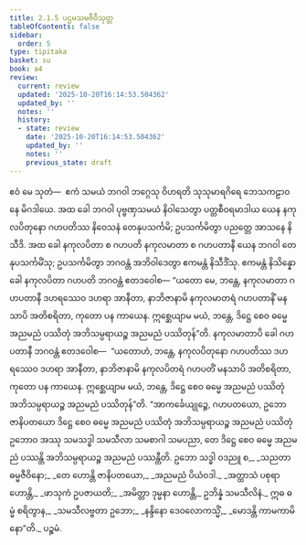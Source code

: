 ```yaml
---
title: 2.1.5 ပဌမသမဇီဝီသုတ္တ
tableOfContents: false
sidebar:
  order: 5
type: tipitaka
basket: su
book: a4
review:
  current: review
  updated: '2025-10-20T16:14:53.504362'
  updated_by: ''
  notes: ''
  history:
  - state: review
    date: '2025-10-20T16:14:53.504362'
    updated_by: ''
    notes: ''
    previous_state: draft
---
```



<DynamicBreadcrumb />


<ReviewStatus review={frontmatter.review} showDetails={true} />

<HypothesisAnnotation frontmatter={frontmatter} />

<Division number="55" book="a4" e="ch" v="15" p="372">

<Paragraph number="405" book="a4">
ဧဝံ မေ သုတံ—  ဧကံ သမယံ ဘဂဝါ ဘဂ္ဂေသု ဝိဟရတိ သုသုမာရဂိရေ ဘေသကဠာဝနေ မိဂဒါယေ. အထ ခေါ ဘဂဝါ ပုဗ္ဗဏှသမယံ နိဝါသေတွာ ပတ္တစီဝရမာဒါယ ယေန နကုလပိတုနော ဂဟပတိဿ နိဝေသနံ တေနုပသင်္ကမိ; ဥပသင်္ကမိတွာ ပညတ္တေ အာသနေ နိသီဒိ. အထ ခေါ နကုလပိတာ စ ဂဟပတိ နကုလမာတာ စ ဂဟပတာနီ ယေန ဘဂဝါ တေနုပသင်္ကမိံသု; ဥပသင်္ကမိတွာ ဘဂဝန္တံ အဘိဝါဒေတွာ ဧကမန္တံ နိသီဒိံသု. ဧကမန္တံ နိသိန္နော ခေါ နကုလပိတာ ဂဟပတိ ဘဂဝန္တံ ဧတဒဝေါစ—
</Paragraph>

<Paragraph number="406" book="a4">
“ယတော မေ, ဘန္တေ, နကုလမာတာ ဂဟပတာနီ ဒဟရဿေဝ ဒဟရာ အာနီတာ, နာဘိဇာနာမိ နကုလမာတရံ ဂဟပတာနိံ မနသာပိ အတိစရိတာ, ကုတော ပန ကာယေန. ဣစ္ဆေယျာမ မယံ, ဘန္တေ, ဒိဋ္ဌေ စေဝ ဓမ္မေ အညမညံ ပဿိတုံ အဘိသမ္ပရာယဉ္စ အညမညံ ပဿိတုန်”တိ. နကုလမာတာပိ ခေါ ဂဟပတာနီ ဘဂဝန္တံ ဧတဒဝေါစ—  “ယတောဟံ, ဘန္တေ, နကုလပိတုနော ဂဟပတိဿ ဒဟရဿေဝ ဒဟရာ အာနီတာ, နာဘိဇာနာမိ နကုလပိတရံ ဂဟပတိံ မနသာပိ အတိစရိတာ, ကုတော ပန ကာယေန. ဣစ္ဆေယျာမ မယံ, ဘန္တေ, ဒိဋ္ဌေ စေဝ ဓမ္မေ အညမညံ ပဿိတုံ အဘိသမ္ပရာယဉ္စ အညမညံ ပဿိတုန်”တိ.
</Paragraph>

<Paragraph number="407" book="a4">
“အာကင်္ခေယျုဉ္စေ, ဂဟပတယော, ဥဘော ဇာနိပတယော ဒိဋ္ဌေ စေဝ ဓမ္မေ အညမညံ ပဿိတုံ အဘိသမ္ပရာယဉ္စ အညမညံ ပဿိတုံ ဥဘောဝ အဿု သမသဒ္ဓါ သမသီလာ သမစာဂါ သမပညာ, တေ ဒိဋ္ဌေ စေဝ ဓမ္မေ အညမညံ ပဿန္တိ အဘိသမ္ပရာယဉ္စ အညမညံ ပဿန္တီတိ.
</Paragraph>

<Paragraph number="408" type="verses" book="a4">
ဥဘော သဒ္ဓါ ဝဒညူ စ,_  
_သညတာ ဓမ္မဇီဝိနော;_  
_တေ ဟောန္တိ ဇာနိပတယော,_  
_အညမညံ ပိယံဝဒါ._  

</Paragraph>

<Paragraph number="409" type="verses" book="a4">
_အတ္ထာသံ ပစုရာ ဟောန္တိ,_  
_ဖာသုကံ ဥပဇာယတိ;_  
_အမိတ္တာ ဒုမ္မနာ ဟောန္တိ,_  
ဥဘိန္နံ သမသီလိနံ._  

</Paragraph>

<Paragraph number="410" type="verses" book="a4">
ဣဓ ဓမ္မံ စရိတွာန,_  
_သမသီလဗ္ဗတာ ဥဘော;_  
_နန္ဒိနော ဒေဝလောကသ္မိံ,_  
_မောဒန္တိ ကာမကာမိနော”တိ._  


</Paragraph>
</Division>

<Paragraph number="411" type="center" book="a4">
ပဉ္စမံ.
</Paragraph>